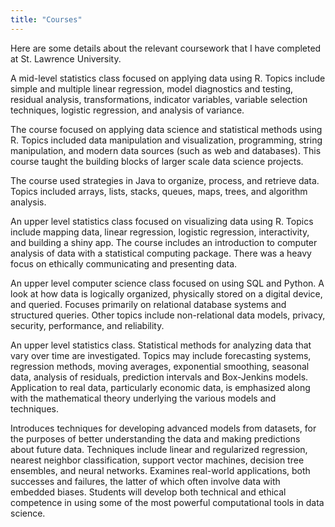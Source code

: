 ```yaml
---
title: "Courses"
---
```


Here are some details about the relevant coursework that I have completed at St. Lawrence University.

::: {.callout-note collapse="true" title="Applied Regression Analysis" appearance="simple"}
A mid-level statistics class focused on applying data using R. Topics include simple and multiple linear regression, model diagnostics and testing, residual analysis, transformations, indicator variables, variable selection techniques, logistic regression, and analysis of variance. 
:::

::: {.callout-note collapse="true" title="Intro to Data Science" appearance="simple"}
The course focused on applying data science and statistical methods using R. Topics included data manipulation and visualization, programming, string manipulation, and modern data sources (such as web and databases). This course taught the building blocks of larger scale data science projects.
:::

::: {.callout-note collapse="true" title="Data Structures" appearance="simple"}
The course used strategies in Java to organize, process, and retrieve data. Topics included arrays, lists, stacks, queues, maps, trees, and algorithm analysis. 
:::

::: {.callout-note collapse="true" title="Data Visualization" appearance="simple"}
An upper level statistics class focused on visualizing data using R. Topics include mapping data, linear regression, logistic regression, interactivity, and building a shiny app. The course includes an introduction to computer analysis of data with a statistical computing package. There was a heavy focus on ethically communicating and presenting data.
:::

::: {.callout-note collapse="true" title="Database Systems" appearance="simple"}
An upper level computer science class focused on using SQL and Python. A look at how data is logically organized, physically stored on a digital device, and queried. Focuses primarily on relational database systems and structured queries. Other topics include non-relational data models, privacy, security, performance, and reliability.
:::

::: {.callout-note collapse="true" title="Time Series Analysis" appearance="simple"}
An upper level statistics class. Statistical methods for analyzing data that vary over time are investigated. Topics may include forecasting systems, regression methods, moving averages, exponential smoothing, seasonal data, analysis of residuals, prediction intervals and Box-Jenkins models. Application to real data, particularly economic data, is emphasized along with the mathematical theory underlying the various models and techniques.
:::

::: {.callout-note collapse="true" title="Statistical and Machine Learning" appearance="simple"}
Introduces techniques for developing advanced models from datasets, for the purposes of better understanding the data and making predictions about future data. Techniques include linear and regularized regression, nearest neighbor classification, support vector machines, decision tree ensembles, and neural networks. Examines real-world applications, both successes and failures, the latter of which often involve data with embedded biases. Students will develop both technical and ethical competence in using some of the most powerful computational tools in data science.
:::

